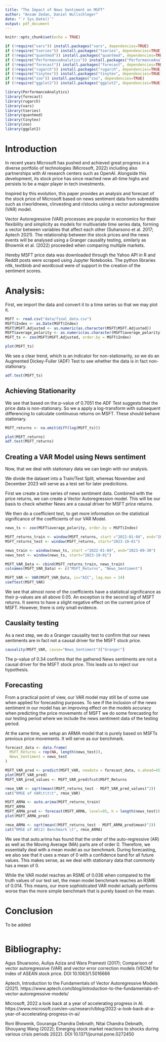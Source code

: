```yaml
---
title: "The Impact of News Sentiment on MSFT"
author: "Ansam Zedan, Daniel Wullschleger"
date: "`r Sys.Date()`"
output: pdf_document
---
```


```r
knitr::opts_chunk$set(echo = TRUE)
```

```r
if (!require("vars")) install.packages("vars", dependencies=TRUE)
if (!require("tseries")) install.packages("tseries", dependencies=TRUE)
if (!require("quantmod")) install.packages("quantmod", dependencies=TRUE)
if (!require("PerformanceAnalytics")) install.packages("PerformanceAnalytics", dependencies=TRUE)
if (!require("forecast")) install.packages("forecast", dependencies=TRUE)
if (!require("rugarch")) install.packages("rugarch", dependencies=TRUE)
if (!require("tinytex")) install.packages("tinytex", dependencies=TRUE)
if (!require("zoo")) install.packages("zoo", dependencies=TRUE)
if (!require("ggplot2")) install.packages("ggplot2", dependencies=TRUE)

library(PerformanceAnalytics)
library(forecast)
library(rugarch)
library(vars)
library(tseries)
library(quantmod)
library(tinytex)
library(zoo)
library(ggplot2)
```
# Introduction 
In recent years Microsoft has pushed and achieved great progress in a diverse portfolio of technologies (Microsoft, 2022) including also partnerships with AI research centers such as OpenAI. Alongside this development, its stock price has since reached new all-time highs and persists to be a major player in tech investments.

Inspired by this evolution, this paper provides an analysis and forecast of the stock price of Microsoft based on news sentiment data from subreddits such as r/worldnews, r/investing and r/stocks using a vector autoregressive (VAR) model.

Vector Autoregressive (VAR) processes are popular in economics for their flexibility and simplicity as models for multivariate time series data, forming a vector between variables that affect each other (Suharsono et al. 2017; Aptech 2021). The relationship between the stock prices and the news events will be analysed using a Granger causality testing, similarly as Bhowmik et al. (2022) proceeded when comparing multiple markets.

Hereby MSFT price data was downloaded through the Yahoo API in R and Reddit posts were scraped using Jupyter Notebooks. The python libraries nltk, textblob and wordlcoud were of support in the creation of the sentiment scores.

# Analysis:
First, we import the data and convert it to a time series so that we may plot it.

```r
MSFT <- read.csv("data/final_data.csv")
MSFT$Index <- as.Date(MSFT$Index)
MSFT$MSFT.Adjusted <- as.numeric(as.character(MSFT$MSFT.Adjusted))
MSFT$average_polarity <- as.numeric(as.character(MSFT$average_polarity))
MSFT_ts <- zoo(MSFT$MSFT.Adjusted, order.by = MSFT$Index)

plot(MSFT_ts)
```
We see a clear trend, which is an indicator for non-stationarity, so we do an Augmented Dickey-Fuller (ADF) Test to see whether the data is in fact non-stationary.

```r
adf.test(MSFT_ts) 
```
## Achieving Stationarity
We see that based on the p-value of 0.7051 the ADF Test suggests that the price data is non-stationary. So we a apply a log-transform with subsequent differencing to calculate continuous returns on MSFT. These should behave stationary.

```r
MSFT_returns <- na.omit(diff(log(MSFT_ts)))

plot(MSFT_returns)
adf.test(MSFT_returns)
```
## Creating a VAR Model using News sentiment
Now, that we deal with stationary data we can begin with our analysis. 

We divide the dataset into a Train/Test Split, whereas November and December 2023 will serve as a test set for later predicitions.

First we create a time series of news sentiment data. Combined with the price returns, we can create a Vector Autoregression model. This will be our basis to check whether News are a causal driver for MSFT price returns.

We then do a coefficient test, to get more information on the statistical significance of the coefficients of our VAR Model.

```r
news_ts <- zoo(MSFT$average_polarity, order.by = MSFT$Index)

MSFT_returns_train <- window(MSFT_returns, start ="2022-01-04", end="2023-09-30")
MSFT_returns_test <- window(MSFT_returns, start="2023-10-01")

news_train <- window(news_ts, start ="2022-01-04", end="2023-09-30")
news_test <- window(news_ts, start="2023-10-01")

MSFT_VAR_Data <- cbind(MSFT_returns_train, news_train)
colnames(MSFT_VAR_Data) <- c("MSFT_Returns", "News_Sentiment")

MSFT_VAR <- VAR(MSFT_VAR_Data, ic="AIC", lag.max = 24)
coeftest(MSFT_VAR)
```
We see that almost none of the coefficients have a statistical significance as their p-values are all above 0.05. An exception is the second lag of MSFT returns. It seems to have a slight negative effect on the current price of MSFT. However, there is only small evidence.

## Causlaity testing
As a next step, we do a Granger causality test to confirm that our news sentiments are in fact not a causal driver for the MSFT stock price.

```r
causality(MSFT_VAR, cause="News_Sentiment")["Granger"] 
```
The p-value of 0.34 confirms that the gathered News sentiments are not a causal driver for the MSFT stock price. This leads us to reject our hypothesis.

## Forecasting
From a practical point of view, our VAR model may still be of some use when applied for forecasting purposes. To see if the inclusion of the news sentiment in our model has an improving effect on the models accuracy when predicting the price movements of MSFT we do some forecasting for our testing period where we include the news sentiment data of the testing period.

At the same time, we setup an ARMA model that is purely based on MSFTs previous price movements. It will serve as our benchmark. 

```r
forecast_data <- data.frame(
  MSFT_Returns = rep(NA, length(news_test)),
  News_Sentiment = news_test
)

MSFT_VAR_pred <- predict(MSFT_VAR, newdata = forecast_data, n.ahead=43)
plot(MSFT_VAR_pred)
MSFT_VAR_pred_values <- MSFT_VAR_pred$fcst$MSFT_Returns

rmse_VAR <- sqrt(mean((MSFT_returns_test - MSFT_VAR_pred_values)^2))
cat("RMSE of VAR\t\t\t", rmse_VAR)

MSFT_ARMA <- auto.arima(MSFT_returns_train)
MSFT_ARMA
MSFT_ARMA_pred <- forecast(MSFT_ARMA, level=95, h = length(news_test))
plot(MSFT_ARMA_pred)

rmse_ARMA <- sqrt(mean((MSFT_returns_test - MSFT_ARMA_pred$mean)^2))
cat("RMSE of AR(2) Benchmark \t", rmse_ARMA)

```
We see that auto.arima has found that the order of the auto-regressive (AR) as well as the Moving Average (MA) parts are of order 0. Therefore, we essentially deal with a mean model as our benchmark. During forecasting, we also see that it uses a mean of 0 with a confidence band for all future values. This makes sense, as we deal with stationary data that commonly has a mean of 0. 

While the VAR model reaches an RSME of 0.036 when compared to the truth values of our test set, the mean model benchmark reaches an RSME of 0.014. This means, our more sophisticated VAR model actually performs worse than the more simple benchmark that is purely based on the mean.

# Conclusion
To be added
```r

```

# Bibliography:

Agus Shuarsono, Auliya Aziza and Wara Pramesti (2017); Comparison of vector autoregressive (VAR) and vector error correction models (VECM) for index of ASEAN stock price. DOI 10.1063/1.5016666

Aptech, Introduction to the Fundamentals of Vector Autoregressive Models (2021). https://www.aptech.com/blog/introduction-to-the-fundamentals-of-vector-autoregressive-models/

Microsoft, 2022 a look back at a year of accelerating progress in AI.
https://www.microsoft.com/en-us/research/blog/2022-a-look-back-at-a-year-of-accelerating-progress-in-ai/

Roni Bhowmik, Gouranga Chandra Debnath, Nitai Chandra Debnath, Shouyang Wang (2022); Emerging stock market reactions to shocks during various crisis periods 2022). DOI 10.1371/journal.pone.0272450
